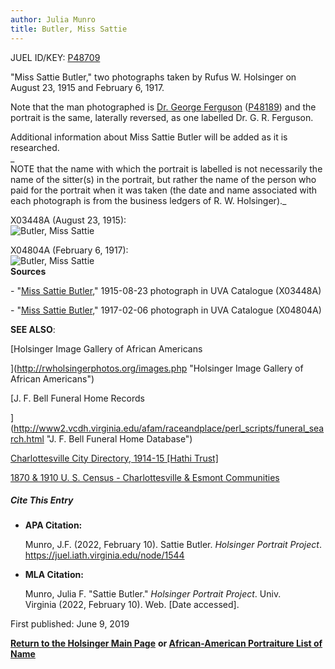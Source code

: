 ```yaml
---
author: Julia Munro
title: Butler, Miss Sattie
---
```

JUEL ID/KEY: [P48709](http://juel.iath.virginia.edu/public_person?person=48709 "P48709")[  
](http://juel.iath.virginia.edu/public_person?person=48298 "P48298")

"Miss Sattie Butler," two photographs taken by Rufus W. Holsinger on August 23, 1915 and February 6, 1917.

Note that the man photographed is [Dr. George Ferguson](http://juel.iath.virginia.edu/node/1129 "Dr. George Ferguson") ([P48189](http://juel.iath.virginia.edu/public_person?person=48189 "P48189")) and the portrait is the same, laterally reversed, as one labelled Dr. G. R. Ferguson.

Additional information about Miss Sattie Butler will be added as it is researched.  
_  
NOTE that the name with which the portrait is labelled is not necessarily the name of the sitter(s) in the portrait, but rather the name of the person who paid for the portrait when it was taken (the date and name associated with each photograph is from the business ledgers of R. W. Holsinger)._

X03448A (August 23, 1915):  
![Butler, Miss Sattie](https://iiif.lib.virginia.edu/iiif/uva-lib:1043560/full/778,561/0/default.jpg "Butler, Miss Sattie") 

X04804A (February 6, 1917):  
![Butler, Miss Sattie](https://iiif.lib.virginia.edu/iiif/uva-lib:1045036/full/778,561/0/default.jpg "Butler, Miss Sattie")   
**Sources**

\- "[Miss Sattie Butler](https://search.lib.virginia.edu/catalog/uva-lib:1043560#?c=0&m=0&s=0&cv=0&xywh=2187%2C382%2C1480%2C1097 "Butler, Miss Sattie")," 1915-08-23 photograph in UVA Catalogue (X03448A)  
  

\- "[Miss Sattie Butler](https://search.lib.virginia.edu/catalog/uva-lib:1045036#?c=0&m=0&s=0&cv=0&xywh=108%2C-3%2C3685%2C2732 "Butler, Miss Sattie")," 1917-02-06 photograph in UVA Catalogue (X04804A)

**SEE ALSO**:

[Holsinger Image Gallery of African Americans  
  
](http://rwholsingerphotos.org/images.php "Holsinger Image Gallery of African Americans")

[J. F. Bell Funeral Home Records  
  
](http://www2.vcdh.virginia.edu/afam/raceandplace/perl_scripts/funeral_search.html "J. F. Bell Funeral Home Database")

[Charlottesville City Directory, 1914-15 \[Hathi Trust\]](https://catalog.hathitrust.org/Record/101954103 "Charlottesville City Directory, 1914-15")   
  

[1870 & 1910 U. S. Census - Charlottesville & Esmont Communities](http://www2.vcdh.virginia.edu/afam/raceandplace/census/search_both.html "1870 & 1910 U. S. Census: Charlottesville and Esmont Communities")

##### **Cite This Entry**

*   **APA Citation:**
    
    Munro, J.F. (2022, February 10). Sattie Butler. _Holsinger Portrait Project_. https://juel.iath.virginia.edu/node/1544
    
*   **MLA Citation:**
    
    Munro, Julia F. "Sattie Butler." _Holsinger Portrait Project_. Univ. Virginia (2022, February 10). Web. \[Date accessed\].
    

First published: June 9, 2019    

[**Return to the Holsinger Main Page**](http://juel.iath.virginia.edu/node/980) **or [African-American Portraiture List of Name](http://juel.iath.virginia.edu/node/996)**